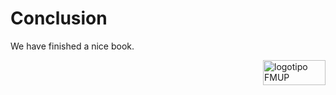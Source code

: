 # Conclusion

We have finished a nice book.



<img src="images/logoFMUP.png" alt="logotipo FMUP" style="width:100px;height:40px;" align="right">